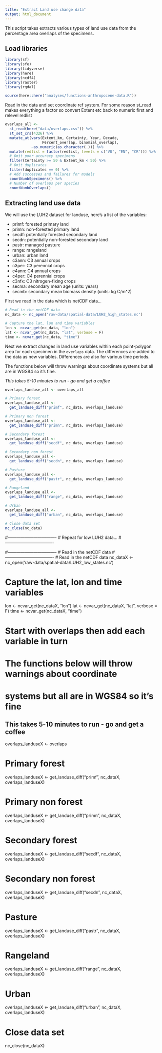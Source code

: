 ```yaml
---
title: "Extract Land use change data"
output: html_document
---
```

  
This script takes extracts various types of land use data from the percentage area overlaps of the specimens.

## Load libraries
```r
library(sf)
library(sfe)
library(tidyverse)
library(here)
library(ncdf4)
library(raster) 
library(rgdal)

source(here::here("analyses/functions-anthropocene-data.R"))
```

Read in the data and set coordinate ref system. For some reason st_read makes everything a factor so convert Extent etc back to numeric first and relevel redlist
```r
overlaps_all <- 
  st_read(here("data/overlaps.csv")) %>%  
  st_set_crs(4326) %>%
  mutate_at(vars(Extent_km, Certainty, Year, Decade,
                 Percent_overlap, binomial_overlap), 
            ~as.numeric(as.character(.))) %>%
  mutate(redlist = factor(redlist, levels = c("VU", "EN", "CR"))) %>%
  # Omit poor accuracy specimens
  filter(Certainty >= 50 & Extent_km < 50) %>%
  # Omit duplicates 
  filter(duplicates == 0) %>%
  # Add successes and failures for models
  countNumbSpecimens() %>%
  # Number of overlaps per species
  countNumbOverlaps()
```

## Extracting land use data

We will use the LUH2 dataset for landuse, here's a list of the variables:

* primf: forested primary land
* primn: non-forested primary land
* secdf: potentially forested secondary land
* secdn: potentially non-forested secondary land
* pastr: managed pasture
* range: rangeland
* urban: urban land
* c3ann: C3 annual crops
* c3per: C3 perennial crops
* c4ann: C4 annual crops
* c4per: C4 perennial crops
* c3nfx: C3 nitrogen-fixing crops
* secma: secondary mean age (units: years)
* secmb: secondary mean biomass density (units: kg C/m^2)

First we read in the data which is netCDF data...
```r
# Read in the netCDF data
nc_data <- nc_open('raw-data/spatial-data/LUH2_high_states.nc')

# Capture the lat, lon and time variables
lon <- ncvar_get(nc_data, "lon")
lat <- ncvar_get(nc_data, "lat", verbose = F)
time <- ncvar_get(nc_data, "time")
```

Next we extract changes in land use variables within each point-polygon area for each specimen in the `overlaps` data. The differences are added to the data as new variables. Differences are also for various time periods.

The functions below will throw warnings about coordinate systems but all are in WGS84 so it's fine.

*This takes 5-10 minutes to run - go and get a coffee*

```r
overlaps_landuse_all <- overlaps_all

# Primary forest
overlaps_landuse_all <- 
  get_landuse_diff("primf", nc_data, overlaps_landuse) 

# Primary non forest
overlaps_landuse_all <- 
  get_landuse_diff("primn", nc_data, overlaps_landuse) 

# Secondary forest
overlaps_landuse_all <- 
  get_landuse_diff("secdf", nc_data, overlaps_landuse) 

# Secondary non forest
overlaps_landuse_all <- 
  get_landuse_diff("secdn", nc_data, overlaps_landuse) 

# Pasture
overlaps_landuse_all <- 
  get_landuse_diff("pastr", nc_data, overlaps_landuse) 

# Rangeland
overlaps_landuse_all <- 
  get_landuse_diff("range", nc_data, overlaps_landuse) 

# Urban
overlaps_landuse_all <- 
  get_landuse_diff("urban", nc_data, overlaps_landuse) 

# Close data set 
nc_close(nc_data)
```
#----------------------------------
# Repeat for low LUH2 data...
#----------------------------------

#----------------------------------
# Read in the netCDF data
#----------------------------------
# Read in the netCDF data
nc_dataX <- nc_open('raw-data/spatial-data/LUH2_low_states.nc')

# Capture the lat, lon and time variables
lon <- ncvar_get(nc_dataX, "lon")
lat <- ncvar_get(nc_dataX, "lat", verbose = F)
time <- ncvar_get(nc_dataX, "time")

# Start with overlaps then add each variable in turn
# The functions below will throw warnings about coordinate
# systems but all are in WGS84 so it's fine
## This takes 5-10 minutes to run - go and get a coffee ###
overlaps_landuseX <- overlaps

# Primary forest
overlaps_landuseX <- 
  get_landuse_diff("primf", nc_dataX, overlaps_landuseX) 

# Primary non forest
overlaps_landuseX <- 
  get_landuse_diff("primn", nc_dataX, overlaps_landuseX) 

# Secondary forest
overlaps_landuseX <- 
  get_landuse_diff("secdf", nc_dataX, overlaps_landuseX) 

# Secondary non forest
overlaps_landuseX <- 
  get_landuse_diff("secdn", nc_dataX, overlaps_landuseX) 

# Pasture
overlaps_landuseX <- 
  get_landuse_diff("pastr", nc_dataX, overlaps_landuseX) 

# Rangeland
overlaps_landuseX <- 
  get_landuse_diff("range", nc_dataX, overlaps_landuseX) 

# Urban
overlaps_landuseX <- 
  get_landuse_diff("urban", nc_dataX, overlaps_landuseX) 

# Close data set 
nc_close(nc_dataX)